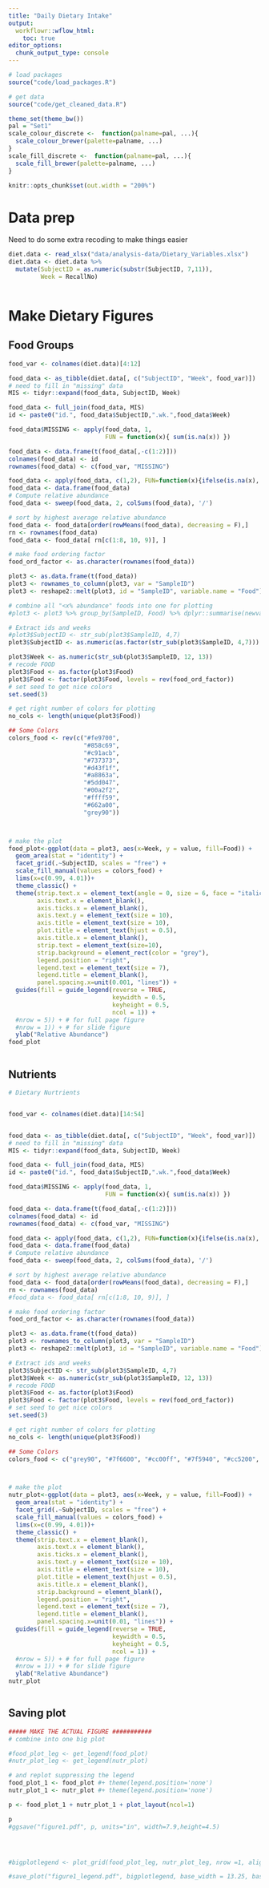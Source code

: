 ```yaml
---
title: "Daily Dietary Intake"
output:
  workflowr::wflow_html:
    toc: true
editor_options:
  chunk_output_type: console
---
```


```r

# load packages
source("code/load_packages.R")

# get data
source("code/get_cleaned_data.R")

theme_set(theme_bw())
pal = "Set1"
scale_colour_discrete <-  function(palname=pal, ...){
  scale_colour_brewer(palette=palname, ...)
}
scale_fill_discrete <-  function(palname=pal, ...){
  scale_fill_brewer(palette=palname, ...)
}

knitr::opts_chunk$set(out.width = "200%")

```


# Data prep

Need to do some extra recoding to make things easier

```r

diet.data <- read_xlsx("data/analysis-data/Dietary_Variables.xlsx")
diet.data <- diet.data %>%
  mutate(SubjectID = as.numeric(substr(SubjectID, 7,11)),
         Week = RecallNo)



```


# Make Dietary Figures

## Food Groups

```r

food_var <- colnames(diet.data)[4:12]

food_data <- as_tibble(diet.data[, c("SubjectID", "Week", food_var)])
# need to fill in "missing" data
MIS <- tidyr::expand(food_data, SubjectID, Week)

food_data <- full_join(food_data, MIS)
id <- paste0("id.", food_data$SubjectID,".wk.",food_data$Week)

food_data$MISSING <- apply(food_data, 1,
                           FUN = function(x){ sum(is.na(x)) })

food_data <- data.frame(t(food_data[,-c(1:2)]))
colnames(food_data) <- id
rownames(food_data) <- c(food_var, "MISSING")

food_data <- apply(food_data, c(1,2), FUN=function(x){ifelse(is.na(x), 0, x)})
food_data <- data.frame(food_data)
# Compute relative abundance
food_data <- sweep(food_data, 2, colSums(food_data), '/')

# sort by highest average relative abundance
food_data <- food_data[order(rowMeans(food_data), decreasing = F),]
rn <- rownames(food_data)
food_data <- food_data[ rn[c(1:8, 10, 9)], ]

# make food ordering factor
food_ord_factor <- as.character(rownames(food_data))

plot3 <- as.data.frame(t(food_data))
plot3 <- rownames_to_column(plot3, var = "SampleID")
plot3 <- reshape2::melt(plot3, id = "SampleID", variable.name = "Food")

# combine all "<x% abundance" foods into one for plotting
#plot3 <- plot3 %>% group_by(SampleID, Food) %>% dplyr::summarise(newvalue = sum(value))

# Extract ids and weeks
#plot3$SubjectID <- str_sub(plot3$SampleID, 4,7)
plot3$SubjectID <- as.numeric(as.factor(str_sub(plot3$SampleID, 4,7)))

plot3$Week <- as.numeric(str_sub(plot3$SampleID, 12, 13))
# recode FOOD
plot3$Food <- as.factor(plot3$Food)
plot3$Food <- factor(plot3$Food, levels = rev(food_ord_factor))
# set seed to get nice colors
set.seed(3)

# get right number of colors for plotting
no_cols <- length(unique(plot3$Food))

## Some Colors
colors_food <- rev(c("#fe9700",
                     "#858c69",
                     "#c91acb",
                     "#737373",
                     "#d43f1f",
                     "#a8863a",
                     "#5dd047",
                     "#00a2f2",
                     "#ffff59",
                     "#662a00",
                     "grey90"))



# make the plot
food_plot<-ggplot(data = plot3, aes(x=Week, y = value, fill=Food)) +
  geom_area(stat = "identity") +
  facet_grid(.~SubjectID, scales = "free") +
  scale_fill_manual(values = colors_food) +
  lims(x=c(0.99, 4.01))+
  theme_classic() +
  theme(strip.text.x = element_text(angle = 0, size = 6, face = "italic"),
        axis.text.x = element_blank(),
        axis.ticks.x = element_blank(),
        axis.text.y = element_text(size = 10),
        axis.title = element_text(size = 10),
        plot.title = element_text(hjust = 0.5),
        axis.title.x = element_blank(),
        strip.text = element_text(size=10),
        strip.background = element_rect(color = "grey"),
        legend.position = "right",
        legend.text = element_text(size = 7),
        legend.title = element_blank(),
        panel.spacing.x=unit(0.001, "lines")) +
  guides(fill = guide_legend(reverse = TRUE,
                             keywidth = 0.5,
                             keyheight = 0.5,
                             ncol = 1)) +
  #nrow = 5)) + # for full page figure
  #nrow = 1)) + # for slide figure
  ylab("Relative Abundance")
food_plot



```


## Nutrients

```r

# Dietary Nurtrients


food_var <- colnames(diet.data)[14:54]


food_data <- as_tibble(diet.data[, c("SubjectID", "Week", food_var)])
# need to fill in "missing" data
MIS <- tidyr::expand(food_data, SubjectID, Week)

food_data <- full_join(food_data, MIS)
id <- paste0("id.", food_data$SubjectID,".wk.",food_data$Week)

food_data$MISSING <- apply(food_data, 1,
                           FUN = function(x){ sum(is.na(x)) })

food_data <- data.frame(t(food_data[,-c(1:2)]))
colnames(food_data) <- id
rownames(food_data) <- c(food_var, "MISSING")

food_data <- apply(food_data, c(1,2), FUN=function(x){ifelse(is.na(x), 0, x)})
food_data <- data.frame(food_data)
# Compute relative abundance
food_data <- sweep(food_data, 2, colSums(food_data), '/')

# sort by highest average relative abundance
food_data <- food_data[order(rowMeans(food_data), decreasing = F),]
rn <- rownames(food_data)
#food_data <- food_data[ rn[c(1:8, 10, 9)], ]

# make food ordering factor
food_ord_factor <- as.character(rownames(food_data))

plot3 <- as.data.frame(t(food_data))
plot3 <- rownames_to_column(plot3, var = "SampleID")
plot3 <- reshape2::melt(plot3, id = "SampleID", variable.name = "Food")

# Extract ids and weeks
plot3$SubjectID <- str_sub(plot3$SampleID, 4,7)
plot3$Week <- as.numeric(str_sub(plot3$SampleID, 12, 13))
# recode FOOD
plot3$Food <- as.factor(plot3$Food)
plot3$Food <- factor(plot3$Food, levels = rev(food_ord_factor))
# set seed to get nice colors
set.seed(3)

# get right number of colors for plotting
no_cols <- length(unique(plot3$Food))

## Some Colors
colors_food <- c("grey90", "#7f6600", "#cc00ff", "#7f5940", "#cc5200", "#00d957", "#40202d", "#e60099", "#006fa6", "#f29d3d", "#300059", "#566573", "#336655", "#83008c", "#d9a3aa", "#400009", "#0020f2", "#a3d936", "#8091ff", "#fbffbf", "#00ffcc", "#8c4f46", "#354020", "#39c3e6", "#333a66", "#ff0000", "#6a8040", "#a6538a", "#402910", "#730f00", "#0a4d00", "#ffe1bf", "#a3d9b1", "#003033", "#f29979", "#00b3a7", "#cbace6", "#bfd9ff", "#bf0000", "#293aa6", "#594943", "#e5c339")



# make the plot
nutr_plot<-ggplot(data = plot3, aes(x=Week, y = value, fill=Food)) +
  geom_area(stat = "identity") +
  facet_grid(.~SubjectID, scales = "free") +
  scale_fill_manual(values = colors_food) +
  lims(x=c(0.99, 4.01))+
  theme_classic() +
  theme(strip.text.x = element_blank(),
        axis.text.x = element_blank(),
        axis.ticks.x = element_blank(),
        axis.text.y = element_text(size = 10),
        axis.title = element_text(size = 10),
        plot.title = element_text(hjust = 0.5),
        axis.title.x = element_blank(),
        strip.background = element_blank(),
        legend.position = "right",
        legend.text = element_text(size = 7),
        legend.title = element_blank(),
        panel.spacing.x=unit(0.01, "lines")) +
  guides(fill = guide_legend(reverse = TRUE,
                             keywidth = 0.5,
                             keyheight = 0.5,
                             ncol = 1)) +
  #nrow = 5)) + # for full page figure
  #nrow = 1)) + # for slide figure
  ylab("Relative Abundance")
nutr_plot



```


## Saving plot

```r

##### MAKE THE ACTUAL FIGURE ###########
# combine into one big plot

#food_plot_leg <- get_legend(food_plot)
#nutr_plot_leg <- get_legend(nutr_plot)

# and replot suppressing the legend
food_plot_1 <- food_plot #+ theme(legend.position='none')
nutr_plot_1 <- nutr_plot #+ theme(legend.position='none')

p <- food_plot_1 + nutr_plot_1 + plot_layout(ncol=1)

p
#ggsave("figure1.pdf", p, units="in", width=7.9,height=4.5)




#bigplotlegend <- plot_grid(food_plot_leg, nutr_plot_leg, nrow =1, align = "h")

#save_plot("figure1_legend.pdf", bigplotlegend, base_width = 13.25, base_height = 5)


```
